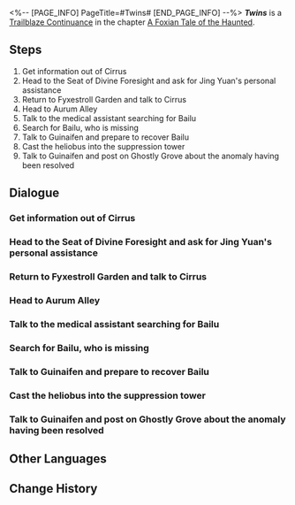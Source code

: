 <%-- [PAGE_INFO]
PageTitle=#Twins#
[END_PAGE_INFO] --%>
{{Stub|Dialogue.}}
{{Mission Infobox
|id            = 8015101
|title         = 
|image         = Mission Twins.png{{subst:void|<!--$UPLOAD:<<SpriteOutput/Chronicle/8015101.png>-<Mission Twins.png>-<Fate's Atlas Images>>-->}}
|type          = Trailblaze Continuance
|event_name    = 
|chapter       = A Foxian Tale of the Haunted
|requirements  = [[Trailblaze Continuance]] ''[[Fyxestroll Gathering (I)]]'' completed
|summary       = Bailu becomes separated from her companion Luxie, creating an extraordinary escape that will be cherished as a memory.<br />You have sealed Luxie in the suppression tower and fulfilled your duty as the ghost-hunting squad.
|characters    = Guinaifen; Hanya; Huohuo; Sushang; Trailblazer
|startLocation = [[The Xianzhou Luofu]] - [[Fyxestroll Garden]]
|world         = The Xianzhou Luofu
|area          = Fyxestroll Garden
|prev          = Fyxestroll Gathering (I)
|next          = Ghost-Hunting Squad
|rewards       = Trailblaze EXP*800; Stellar Jade*80; Traveler's Guide*8; Refined Aether*5; Credit*80,000
}}
'''''Twins''''' is a [[Trailblaze Continuance]] in the chapter [[A Foxian Tale of the Haunted (Continuance)|A Foxian Tale of the Haunted]].

==Steps==
# Get information out of Cirrus
# Head to the Seat of Divine Foresight and ask for Jing Yuan's personal assistance
# Return to Fyxestroll Garden and talk to Cirrus
# Head to Aurum Alley
# Talk to the medical assistant searching for Bailu
# Search for Bailu, who is missing
# Talk to Guinaifen and prepare to recover Bailu
# Cast the heliobus into the suppression tower
# Talk to Guinaifen and post on Ghostly Grove about the anomaly having been resolved

<!--
==Gameplay Notes==

--><!--
==Trial Character==

-->
==Dialogue==
{{Stub Dialogue}}
{{Dialogue Start}}
:{{tx}}
{{Dialogue End}}

===Get information out of Cirrus===
{{Mission Description|type=continuance|location=Fyxestroll Garden|update|Since you have already captured a heliobus criminal, you decide to get as much value out of it as possible. You will try to flip it so as to provide evidence for you.}}
{{Dialogue Start}}
:{{tx}}
{{Dialogue End}}

===Head to the Seat of Divine Foresight and ask for Jing Yuan's personal assistance===
{{Mission Description|type=continuance|location=Exalting Sanctum|update|Since you have already captured a heliobus criminal, you decide to get as much value out of it as possible. You will try to flip it so as to provide evidence for you.<br />Unexpectedly, Cirrus takes the opportunity to present terms. It wants to duel with the general of the Luofu to consume the latter's mind.}}
{{Dialogue Start}}
:{{tx}}
{{Dialogue End}}

===Return to Fyxestroll Garden and talk to Cirrus===
{{Mission Description|type=continuance|location=Fyxestroll Garden|update|Jing Yuan happily accepts Cirrus' proposition. The heliobus immediately draws a boundary line on the Verdantia Terrace and makes a wager with you. If it emerges victorious, then Jing Yuan must fight it. However, if it fails, then it will provide you with information aiding your plan to capture all the heliobi.}}
{{Dialogue Start}}
:{{tx}}
{{Dialogue End}}

===Head to Aurum Alley===
{{Mission Description|type=continuance|location=Exalting Sanctum|update|After defeating Cirrus, you pose your first question to it: "How did the Healer Lady vanish in broad daylight in Aurum Alley?"}}
{{Dialogue Start}}
:{{tx}}
{{Dialogue End}}

===Talk to the medical assistant searching for Bailu===
{{Mission Description|type=continuance|location=Exalting Sanctum|update|Upon arriving at Aurum Alley, you inquire with the medical assistants who are here looking for Bailu, hoping to find the vanished Dragon Lady}}
{{Dialogue Start}}
:{{tx}}
{{Dialogue End}}

===Search for Bailu, who is missing===
{{Dialogue Start}}
:{{tx}}
{{Dialogue End}}

===Talk to Guinaifen and prepare to recover Bailu===
{{Mission Description|type=continuance|location=Exalting Sanctum|update|The two Bailu hastily flee, disappearing into a residence along Aurum Alley. You and the ghost-hunting squad swiftly prepare your sacred instruments, resolute in your mission to capture the dangerous heliobus that has abducted a child.}}
{{Dialogue Start}}
:{{tx}}
{{Dialogue End}}

===Cast the heliobus into the suppression tower===
{{Mission Description|type=continuance|location=Fyxestroll Garden|update|The only good heliobus is a captured heliobus. The only place they should go is the Suppression Towers in Fyxestroll Garden.}}
{{Dialogue Start}}
:{{tx}}
{{Dialogue End}}

===Talk to Guinaifen and post on Ghostly Grove about the anomaly having been resolved===
{{Mission Description|type=continuance|location=<!--to be added-->|update|After successfully exorcising the heliobus in Bailu, your next task is to publicize this victory on Ghostly Grove. However, you must minimize the public's perception of how dangerous the incident was to prevent panic, while also trying to stand out online to showcase the ghost-hunting squad's triumph. The task of writing a social media post is not any less challenging than exorcising the heliobus!}}
{{Dialogue Start}}
:{{tx}}
{{Dialogue End}}

==Other Languages==
{{Other Languages
|en   = Twins
|zhs  = 双生
|zht  = 雙生
|ja   = 双生
|ko   = 쌍생(雙生)
|es   = Gemelas
|fr   = Jumelles
|ru   = Двойняшки
|th   = แฝดคนละฝา
|vi   = Song Sinh
|de   = Zwillinge
|id   = Kembar
|pt   = Gêmeas
}}

==Change History==
{{Change History|1.5}}
